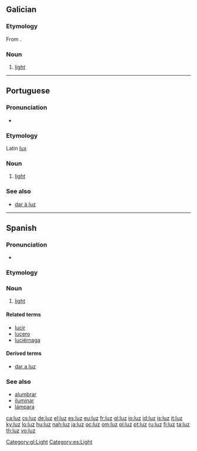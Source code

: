 {{also|Luz}}
==Galician==

===Etymology===
From {{etyl|la|gl}} {{term|lux|lang=la}}.

===Noun===
{{gl-noun|f|luces}}

# [[light]]

[[Category:gl:Light]]

----

==Portuguese==

===Pronunciation===
* {{IPA|/ˈluʃ/|lang=pt}}

===Etymology===
Latin [[lux]]

===Noun===
{{infl|pt|noun|g=f}}

# [[light]]

===See also===
* [[dar à luz]]

----

==Spanish==

===Pronunciation===
* {{IPA|/ˈluθ/|/ˈlus/|lang=es}}

===Etymology===
{{etyl|la|es}} {{term|lux|lang=es}}

===Noun===
{{es-noun-f|pl=luces}}

# [[light]]

====Related terms====
* [[lucir]]
* [[lucero]]
* [[luciérnaga]]

====Derived terms====
* [[dar a luz]]

===See also===
* [[alumbrar]]
* [[iluminar]]
* [[lámpara]]

[[Category:es:Light]]

[[ca:luz]]
[[cs:luz]]
[[de:luz]]
[[el:luz]]
[[es:luz]]
[[eu:luz]]
[[fr:luz]]
[[gl:luz]]
[[io:luz]]
[[id:luz]]
[[is:luz]]
[[it:luz]]
[[ky:luz]]
[[lo:luz]]
[[hu:luz]]
[[nah:luz]]
[[ja:luz]]
[[oc:luz]]
[[om:luz]]
[[pl:luz]]
[[pt:luz]]
[[ru:luz]]
[[fi:luz]]
[[ta:luz]]
[[th:luz]]
[[vo:luz]]